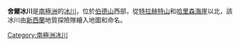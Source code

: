 {{unreferenced|time=2013-10-27T04:50:13+00:00}}
{{coord|77|16|S|166|25|E|type:glacier_region:AQ|display=title}}

'''舍爾冰川'''是[[南極洲|南極洲]]的[[冰川|冰川]]，位於[[伯德山|伯德山]]西部，從[[特拉赫特山|特拉赫特山]]和[[哈里森海崖|哈里森海崖]]以北，該冰川由[[新西蘭|新西蘭]]地質探險隊繪入地圖和命名。

{{DEFAULTSORT:Shell Glacier}}
[[Category:南極洲冰川|Category:南極洲冰川]]


{{RossIsland-geo-stub}}